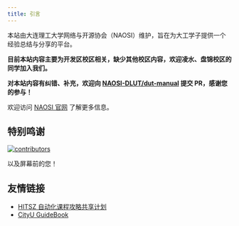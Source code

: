 ```yaml
---
title: 引言
---
```


本站由大连理工大学网络与开源协会（NAOSI）维护，旨在为大工学子提供一个经验总结与分享的平台。

**目前本站内容主要为开发区校区相关，缺少其他校区内容，欢迎凌水、盘锦校区的同学加入我们。**

**对本站内容有纠错、补充，欢迎向 [NAOSI-DLUT/dut-manual](https://github.com/NAOSI-DLUT/dut-manual) 提交 PR，感谢您的参与！**

欢迎访问 [NAOSI 官网](https://naosi.org) 了解更多信息。

## 特别鸣谢

[![contributors](https://contrib.rocks/image?repo=NAOSI-DLUT/dut-manual)](https://github.com/NAOSI-DLUT/dut-manual/graphs/contributors)

以及屏幕前的您！

## 友情链接

- [HITSZ 自动化课程攻略共享计划](https://hoa.moe)
- [CityU GuideBook](https://penjc.github.io/CityU/)

